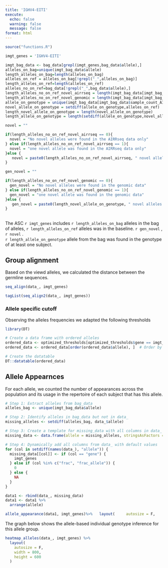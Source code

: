 ```yaml
---
title: 'IGHV4-EITI'
execute:
  echo: false
  warning: false
  message: false
format: html
---
```


```r
source("functions.R")
```

```r
imgt_genes = 'IGHV4-EITI'

imgt_bag_data <- bag_data[grepl(imgt_genes,bag_data$allele),]
alleles_on_bag=unique(imgt_bag_data$allele)
length_alleles_on_bag=length(alleles_on_bag)
alleles_on_ref = alleles_on_bag[!grepl("_",alleles_on_bag)]
length_alleles_on_ref=length(alleles_on_ref)
alleles_no_on_ref=bag_data[!grepl("_",bag_data$allele),]
length_alleles_no_on_ref_novel_airrseq = length(imgt_bag_data[imgt_bag_data$sample_count_genomic == 0 & grepl("_",imgt_bag_data$allele) ,"allele"])
length_alleles_no_on_ref_novel_genomic = length(imgt_bag_data[imgt_bag_data$sample_count_genomic > 0 & grepl("_",imgt_bag_data$allele) ,"allele"])
allele_on_genotype = unique(imgt_bag_data[imgt_bag_data$sample_count_AIRRseq > 0, "allele"])
novel_allele_on_genotype = setdiff(allele_on_genotype,alleles_on_ref)
length_novel_allele_on_genotype = length(novel_allele_on_genotype)
length_allele_on_genotype = length(setdiff(allele_on_genotype,novel_allele_on_genotype) )

```

```r
novel = ""

if(length_alleles_no_on_ref_novel_airrseq == 0){
  novel = "No novel alleles were found in the AIRRseq data only"
} else if(length_alleles_no_on_ref_novel_airrseq == 1){
  novel = "one novel allele was found in the AIRRseq data only"
}else {
   novel = paste0(length_alleles_no_on_ref_novel_airrseq, " novel alleles were found in the AIRRseq data only")
}
```

```r
gen_novel = ""

if(length_alleles_no_on_ref_novel_genomic == 0){
  gen_novel = "No novel alleles were found in the genomic data"
} else if(length_alleles_no_on_ref_novel_genomic == 1){
  gen_novel = "one novel allele was found in the genomic data"
}else {
   gen_novel = paste0(length_novel_allele_on_genotype, " novel alleles were found in the genomic data")
}
```

## 

The ASC `r imgt_genes` includes `r length_alleles_on_bag` alleles in the bag of alleles, `r length_alleles_on_ref` alleles was in the baseline. `r gen_novel` , `r novel` .<br>`r length_allele_on_genotype` allele from the bag was found in the genotype of at least one subject.

## Group alignment

Based on the viewd alleles, we calculated the distance between the germline sequences.

```r
seq_align(data_, imgt_genes)
```

```r
tagList(seq_align2(data_, imgt_genes))
```

### Allele specific cutoff

Observing the alleles frequencies we adapted the following thresholds

```r
library(DT)

# Create a data frame with ordered alleles
ordered_data <- optimized_thresholds[optimized_thresholds$gene == imgt_genes, c("allele", "threshold")]
ordered_data <- ordered_data[order(ordered_data$allele), ]  # Order by allele

# Create the datatable
DT::datatable(ordered_data)

```

## Allele Appearnces

For each allele, we counted the number of appearances across the population and its usage in the repertoire of each subject that has this allele.

```r
# Step 1: Extract alleles from bag_data
alleles_bag <- unique(imgt_bag_data$allele)

# Step 2: Identify alleles in bag_data but not in data_
missing_alleles <- setdiff(alleles_bag, data_$allele)

# Step 3: Create a template for missing_data with all columns in data_
missing_data <- data.frame(allele = missing_alleles, stringsAsFactors = FALSE)

# Step 4: Dynamically add all columns from data_ with default values
for (col in setdiff(names(data_), "allele")) {
  missing_data[[col]] <- if (col == "gene") {
    imgt_genes
  } else if (col %in% c("frac", "frac_allele")) {
    0
  } else {
    NA
  }
}

data1 <- rbind(data_, missing_data)
data1 <- data1 %>%
  arrange(allele)
```

```r
allele_appearance(data1, imgt_genes)%>%   layout(     autosize = F,     width = 800,     height = 700    )
```

The graph below shows the allele-based individual genotype inference for this allele group.

```r

heatmap_alleles(data_, imgt_genes) %>%
  layout(
    autosize = F,
    width = 800,
    height = 600
  )
```